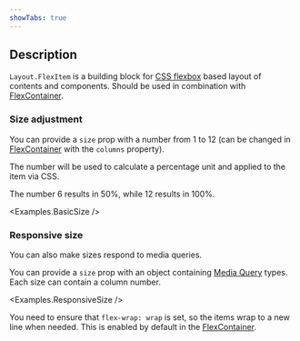 ```yaml
---
showTabs: true
---
```



## Description

`Layout.FlexItem` is a building block for [CSS flexbox](https://developer.mozilla.org/en-US/docs/Web/CSS/CSS_flexible_box_layout) based layout of contents and components. Should be used in combination with [FlexContainer](/uilib/components/layout/FlexContainer/).

### Size adjustment

You can provide a `size` prop with a number from 1 to 12 (can be changed in [FlexContainer](/uilib/components/layout/FlexContainer/) with the `columns` property).

The number will be used to calculate a percentage unit and applied to the item via CSS.

The number 6 results in 50%, while 12 results in 100%.

<Examples.BasicSize />

### Responsive size

You can also make sizes respond to media queries.

You can provide a `size` prop with an object containing [Media Query](/uilib/usage/layout/media-queries/) types. Each size can contain a column number.

<Examples.ResponsiveSize />

You need to ensure that `flex-wrap: wrap` is set, so the items wrap to a new line when needed. This is enabled by default in the [FlexContainer](/uilib/components/layout/FlexContainer/).

